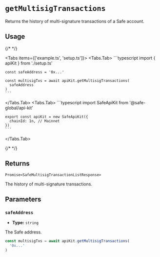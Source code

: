
# `getMultisigTransactions`

Returns the history of multi-signature transactions of a Safe account.

## Usage

{/* <!-- vale off --> */}

<Tabs items={['example.ts', 'setup.ts']}>
  <Tabs.Tab>
    ```typescript
    import { apiKit } from './setup.ts'

    const safeAddress = '0x...'

    const multisigTxs = await apiKit.getMultisigTransactions(
      safeAddress
    )
    ```
  </Tabs.Tab>
  <Tabs.Tab>
    ```typescript
    import SafeApiKit from '@safe-global/api-kit'

    export const apiKit = new SafeApiKit({
      chainId: 1n, // Mainnet
    })
    ```
  </Tabs.Tab>
</Tabs>

{/* <!-- vale on --> */}

## Returns

`Promise<SafeMultisigTransactionListResponse>`

The history of multi-signature transactions.

## Parameters

### `safeAddress`

- **Type:** `string`

The Safe address.

```typescript focus=2
const multisigTxs = await apiKit.getMultisigTransactions(
  '0x...'
)
```
